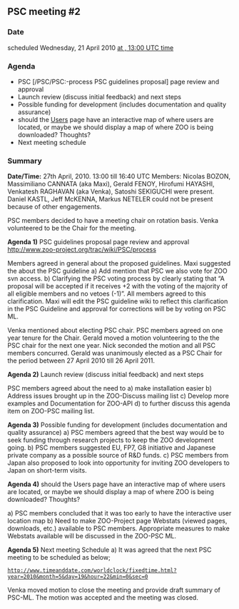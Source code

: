 
== PSC meeting #2 ==

=== Date ===

scheduled Wednesday, 21 April 2010 [http://www.timeanddate.com/worldclock/fixedtime.html?year=2010&month=4&day=21&hour=13&min=0&sec=0 at , 13:00 UTC time]

=== Agenda ===

*PSC [/PSC/PSC:-process PSC guidelines proposal] page review and approval
*Launch review (discuss initial feedback) and next steps
*Possible funding for development (includes documentation and quality assurance)
*should the [[Users]] page have an interactive map of where users are located, or maybe we should display a map of where ZOO is being downloaded?  Thoughts?
*Next meeting schedule

=== Summary ===
'''Date/Time:''' 27th April, 2010. 13:00 till 16:40 UTC
Members: Nicolas BOZON, Massimiliano CANNATA (aka Maxi), Gerald FENOY, 
Hirofumi HAYASHI, Venkatesh RAGHAVAN (aka Venka), Satoshi SEKIGUCHI were 
present. Daniel KASTL, Jeff McKENNA, Markus NETELER could not be present 
because of other engagements.

PSC members decided to have a meeting chair on rotation basis. Venka volunteered to be the Chair for the meeting.

'''Agenda 1)''' PSC guidelines proposal page review and approval http://www.zoo-project.org/trac/wiki/PSC/process

Members agreed in general about the proposed guidelines. Maxi suggested the about the PSC guideline
a) Add mention that PSC we also vote for ZOO svn access.
b) Clarifying the PSC voting process by clearly stating that “A proposal will be accepted if it receives +2 with the voting of the majority of all eligible members and no vetoes (-1)”. All members agreed to this clarification. Maxi will edit the PSC guideline wiki to reflect this clarification in the PSC Guideline and approval for corrections will be 
by voting on PSC ML.

Venka mentioned about electing PSC chair. PSC members agreed on one year tenure for the Chair. Gerald moved a motion volunteering to the the PSC chair for the next one year. Nick seconded the motion and all PSC members concurred. Gerald was unanimously elected as a PSC Chair for the period between 27 April 2010 till 26 April 2011.

'''Agenda 2)''' Launch review (discuss initial feedback) and next steps

PSC members agreed about the need to 
a) make installation easier 
b) Address issues brought up in the ZOO-Discuss mailing list 
c) Develop more examples and Documentation for ZOO-API 
d) to further discuss this agenda item on ZOO-PSC mailing list.

'''Agenda 3)''' Possible funding for development (includes documentation and quality assurance)
a) PSC members agreed that the best way would be to seek funding through research projects to keep the ZOO development going.
b) PSC members suggested EU, FP7, G8 initiative and Japanese private company as a possible source of R&D funds.
c) PSC members from Japan also proposed to look into opportunity for inviting ZOO developers to Japan on short-term visits.

'''Agenda 4)''' should the Users page have an interactive map of where users are located, or maybe we should display a map of where ZOO is being downloaded? Thoughts?

a) PSC members concluded that it was too early to have the interactive user location map
b) Need to make ZOO-Project page Webstats (viewed pages, downloads, etc.) available to PSC members. Appropriate measures to make Webstats available will be discussed in the ZOO-PSC ML.

'''Agenda 5)''' Next meeting Schedule
a) It was agreed that the next PSC meeting to be scheduled as below;
 http://www.timeanddate.com/worldclock/fixedtime.html?year=2010&month=5&day=19&hour=22&min=0&sec=0

Venka moved motion to close the meeting and provide draft summary of PSC-ML. The motion was accepted and the meeting was closed.




